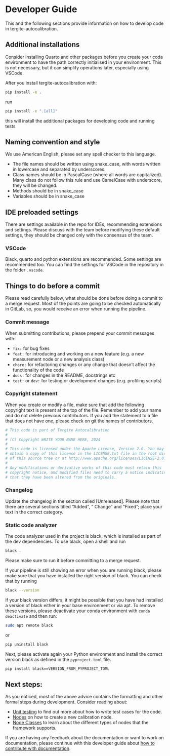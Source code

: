 # Developer Guide

This and the following sections provide information on how to develop code in tergite-autocalibration.

## Additional installations

Consider installing Quarto and other packages before you create your coda environment to have the path correctly
initialised in your environment.
This is not necessary, but it can simplify operations later, especially using VSCode.

After you install tergite-autocalibration with:

```bash
pip install -e .
```

run

```bash
pip install -e ".[all]"
```

this will install the additional packages for developing code and running tests

## Naming convention and style

We use American English, please set any spell checker to this language.

- The file names should be written using snake_case, with words written in lowercase and separated by underscores.
- Class names should be in PascalCase (where all words are capitalized). Many class do not follow this rule and use
  CamelCase with underscore, they will be changed.
- Methods should be in snake_case
- Variables should be in snake_case

## IDE preloaded settings

There are settings available in the repo for IDEs, recommending extensions and settings.
Please discuss with the team before modifying these default settings, they should be changed only with the consensus of
the team.

### VSCode

Black, quarto and python extensions are recommended.
Some settings are recommended too.
You can find the settings for VSCode in the repository in the folder `.vscode`.

## Things to do before a commit

Please read carefully below, what should be done before doing a commit to a merge request.
Most of the points are going to be checked automatically in GitLab, so, you would receive an error when running the
pipeline.

### Commit message

When submitting contributions, please prepend your commit messages with:

- `fix:` for bug fixes
- `feat:` for introducing and working on a new feature (e.g. a new measurement node or a new analysis class)
- `chore:` for refactoring changes or any change that doesn't affect the functionality of the code
- `docs:` for changes in the README, docstrings etc
- `test:` or `dev:` for testing or development changes (e.g. profiling scripts)

### Copyright statement

When you create or modify a file, make sure that add the following copyright text is present at the top of the file.
Remember to add your name and do not delete previous contributors. If you add the statement to a file that does not have
one, please check on git the names of contributors.

```python
# This code is part of Tergite Autocalibration
#
# (C) Copyright WRITE YOUR NAME HERE, 2024
#
# This code is licensed under the Apache License, Version 2.0. You may
# obtain a copy of this license in the LICENSE.txt file in the root directory
# of this source tree or at http://www.apache.org/licenses/LICENSE-2.0.
#
# Any modifications or derivative works of this code must retain this
# copyright notice, and modified files need to carry a notice indicating
# that they have been altered from the originals.
``` 

### Changelog

Update the changelog in the section called [Unreleased]. Please note that there are several sections titled "Added", "
Change" and "Fixed"; place your text in the correct category.

### Static code analyzer

The code analyzer used in the project is black, which is installed as part of the dev dependencies.
To use black, open a shell and run

```bash
black .
```

Please make sure to run it before committing to a merge request.

If your pipeline is still showing an error when you are running black, please make sure that you have installed the
right version of black.
You can check that by running

```bash
black --version
```

If your black version differs, it might be possible that you have had installed a version of black either in your base
environment or via apt.
To remove these versions, please deactivate your conda environment with `conda deactivate` and then run:

```bash
sudo apt remote black
```

or

```bash
pip uninstall black
```

Next, please activate again your Python environment and install the correct version black as defined in
the `pyproject.toml` file.

```bash
pip install black==VERSION_FROM_PYPROJECT_TOML
```

## Next steps:

As you noticed, most of the above advice contains the formatting and other formal steps during development.
Consider reading about:

- [Unit testing](developer-guide/unit_tests.qmd) to find out more about how to write test cases for the code.
- [Nodes](developer-guide/new_node_creation.qmd) on how to create a new calibration node.
- [Node Classes](developer-guide/node_classes.qmd) to learn about the different types of nodes that the framework
  supports.

If you are having any feedback about the documentation or want to work on documentation, please continue with this
developer guide about [how to contribute with documentation](developer-guide/writing_documentation.qmd).